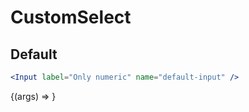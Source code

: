 
<Meta title="Components/CustomSelect" component={CustomSelect} />

# CustomSelect

## Default

```jsx
<Input label="Only numeric" name="default-input" />
```

<Canvas>
	<Story
		name="Default"
		args={{
			name: "default-custom-select",
			label: "Label name",
			options: FAVORITE_COLORS
		}}>
		{(args) => <CustomSelect {...args} />}
	</Story>
</Canvas>
